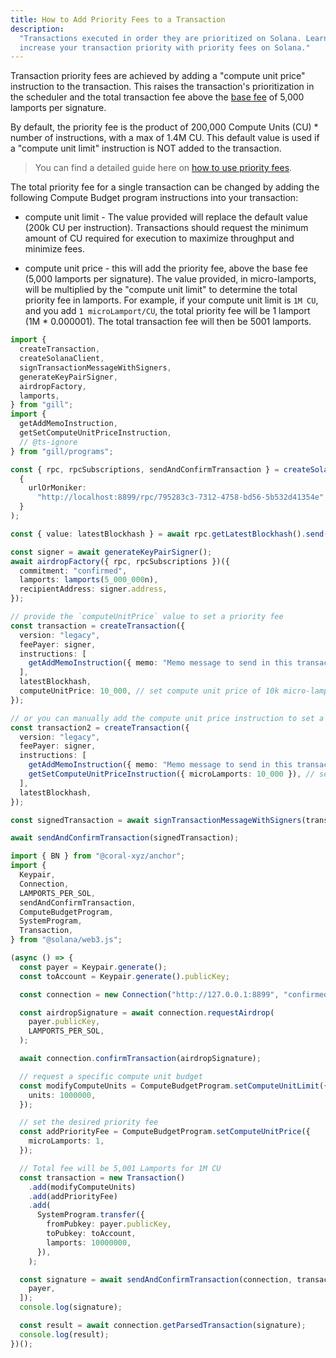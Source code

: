 ```yaml
---
title: How to Add Priority Fees to a Transaction
description:
  "Transactions executed in order they are prioritized on Solana. Learn how to
  increase your transaction priority with priority fees on Solana."
---
```


Transaction priority fees are achieved by adding a "compute unit price"
instruction to the transaction. This raises the transaction's prioritization in
the scheduler and the total transaction fee above the
[base fee](/docs/core/fees#base-transaction-fee) of 5,000 lamports per
signature.

By default, the priority fee is the product of 200,000 Compute Units (CU) \*
number of instructions, with a max of 1.4M CU. This default value is used if a
"compute unit limit" instruction is NOT added to the transaction.

> You can find a detailed guide here on
> [how to use priority fees](/developers/guides/advanced/how-to-use-priority-fees).

The total priority fee for a single transaction can be changed by adding the
following Compute Budget program instructions into your transaction:

- compute unit limit - The value provided will replace the default value (200k
  CU per instruction). Transactions should request the minimum amount of CU
  required for execution to maximize throughput and minimize fees.

- compute unit price - this will add the priority fee, above the base fee (5,000
  lamports per signature). The value provided, in micro-lamports, will be
  multiplied by the "compute unit limit" to determine the total priority fee in
  lamports. For example, if your compute unit limit is `1M CU`, and you add
  `1 microLamport/CU`, the total priority fee will be 1 lamport (1M \*
  0.000001). The total transaction fee will then be 5001 lamports.

<CodeTabs storage="cookbook" flags="r">

```typescript !! title="gill"
import {
  createTransaction,
  createSolanaClient,
  signTransactionMessageWithSigners,
  generateKeyPairSigner,
  airdropFactory,
  lamports,
} from "gill";
import {
  getAddMemoInstruction,
  getSetComputeUnitPriceInstruction,
  // @ts-ignore
} from "gill/programs";

const { rpc, rpcSubscriptions, sendAndConfirmTransaction } = createSolanaClient(
  {
    urlOrMoniker:
      "http://localhost:8899/rpc/795283c3-7312-4758-bd56-5b532d41354e", // or `mainnet`, `localnet`, etc
  }
);

const { value: latestBlockhash } = await rpc.getLatestBlockhash().send();

const signer = await generateKeyPairSigner();
await airdropFactory({ rpc, rpcSubscriptions })({
  commitment: "confirmed",
  lamports: lamports(5_000_000n),
  recipientAddress: signer.address,
});

// provide the `computeUnitPrice` value to set a priority fee
const transaction = createTransaction({
  version: "legacy",
  feePayer: signer,
  instructions: [
    getAddMemoInstruction({ memo: "Memo message to send in this transaction" }),
  ],
  latestBlockhash,
  computeUnitPrice: 10_000, // set compute unit price of 10k micro-lamports per CU
});

// or you can manually add the compute unit price instruction to set a priority fee
const transaction2 = createTransaction({
  version: "legacy",
  feePayer: signer,
  instructions: [
    getAddMemoInstruction({ memo: "Memo message to send in this transaction" }),
    getSetComputeUnitPriceInstruction({ microLamports: 10_000 }), // set compute unit price of 10k micro-lamports per CU
  ],
  latestBlockhash,
});

const signedTransaction = await signTransactionMessageWithSigners(transaction);

await sendAndConfirmTransaction(signedTransaction);
```

```typescript !! title="web3.js"
import { BN } from "@coral-xyz/anchor";
import {
  Keypair,
  Connection,
  LAMPORTS_PER_SOL,
  sendAndConfirmTransaction,
  ComputeBudgetProgram,
  SystemProgram,
  Transaction,
} from "@solana/web3.js";

(async () => {
  const payer = Keypair.generate();
  const toAccount = Keypair.generate().publicKey;

  const connection = new Connection("http://127.0.0.1:8899", "confirmed");

  const airdropSignature = await connection.requestAirdrop(
    payer.publicKey,
    LAMPORTS_PER_SOL,
  );

  await connection.confirmTransaction(airdropSignature);

  // request a specific compute unit budget
  const modifyComputeUnits = ComputeBudgetProgram.setComputeUnitLimit({
    units: 1000000,
  });

  // set the desired priority fee
  const addPriorityFee = ComputeBudgetProgram.setComputeUnitPrice({
    microLamports: 1,
  });

  // Total fee will be 5,001 Lamports for 1M CU
  const transaction = new Transaction()
    .add(modifyComputeUnits)
    .add(addPriorityFee)
    .add(
      SystemProgram.transfer({
        fromPubkey: payer.publicKey,
        toPubkey: toAccount,
        lamports: 10000000,
      }),
    );

  const signature = await sendAndConfirmTransaction(connection, transaction, [
    payer,
  ]);
  console.log(signature);

  const result = await connection.getParsedTransaction(signature);
  console.log(result);
})();
```

</CodeTabs>

